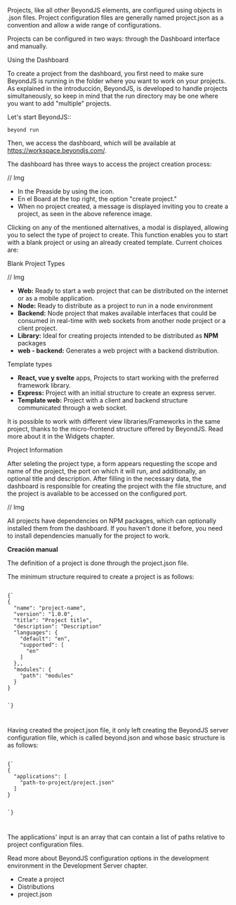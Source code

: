 
<Title>Managing a project</Title>

Projects, like all other BeyondJS elements, are configured using objects in .json files. Project configuration files are generally named <Link to="/docs/projects/json">project.json</Link> as a convention and allow a wide range of configurations.

Projects can be configured in two ways: through the Dashboard interface and manually.

<SubTitle>Using the Dashboard</SubTitle>

To create a project from the dashboard, you first need to make sure BeyondJS is running in the folder where you want to work on your projects. As explained in the <Link to="/docs/projects/intro">introducción</Link>, BeyondJS, is developed to handle projects simultaneously, so keep in mind that the run directory may be one where you want to add "multiple" projects.

Let's start BeyondJS::

<Code>beyond run</Code>

Then, we access the dashboard, which will be available at <ELink to="https://workspace.beyondjs.com/">https://workspace.beyondjs.com/</ELink>.

The dashboard has three ways to access the project creation process:

// Img

-   In the <Link to="/docs/dashboard#preaside">Preaside</Link> by using the icon.
-   En el <Link to="/docs/dashboard#board">Board</Link> at the top right, the option "create project."
-   When no project created, a message is displayed inviting you to create a project, as seen in the above reference image.

Clicking on any of the mentioned alternatives, a modal is displayed, allowing you to select the type of project to create. This function enables you to start with a blank project or using an already created template. Current choices are:

<SubTitle>Blank Project Types</SubTitle>

// Img

-   **Web:** Ready to start a web project that can be distributed on the internet or as a mobile application.
-   **Node:** Ready to distribute as a project to run in a node environment
-   **Backend:** Node project that makes available interfaces that could be consumed in real-time with web sockets from another node project or a client project.
-   **Library:** Ideal for creating projects intended to be distributed as **NPM** packages
-   **web - backend:** Generates a web project with a backend distribution.

<SubTitle>Template types</SubTitle>

-   **React, vue y svelte** apps, Projects to start working with the preferred framework library.
-   **Express:** Project with an initial structure to create an express server.
-   **Template web:** Project with a client and backend structure communicated through a web socket.

It is possible to work with different view libraries/Frameworks in the same project, thanks to the micro-frontend structure offered by BeyondJS. Read more about it in <Link to="/docs/widgets/intro">the Widgets chapter.</Link>

<SubTitle>Project Information</SubTitle>

After seleting the project type, a form appears requesting the scope and name of the project, the port on which it will run, and additionally, an optional title and description. After filling in the necessary data, the dashboard is responsible for creating the project with the file structure, and the project is available to be accessed on the configured port.

// Img

All projects have dependencies on NPM packages, which can optionally installed them from the dashboard. If you haven't done it before, you need to install dependencies manually for the project to work.

**Creación manual**

The definition of a project is done through the project.json file.

The minimum structure required to create a project is as follows:

<Code>
{`
{
  "name": "project-name",
  "version": "1.0.0",
  "title": "Project title",
  "description": "Description"
  "languages": {
    "default": "en",
    "supported": [
      "en"
    ]
  },,
  "modules": {
    "path": "modules"
  }
}

`}

</Code>

Having created the project.json file, it only left creating the BeyondJS server configuration file, which is called beyond.json and whose basic structure is as follows:

<Code>
{`
{
  "applications": [
    "path-to-project/project.json"
  ]
}

`}

</Code>

The applications' input is an array that can contain a list of paths relative to project configuration files.

Read more about BeyondJS configuration options in the development environment in the <Link to="/docs/dev-server">Development Server chapter.</Link>

-   <Link to="/docs/projects/create">Create a project</Link>
-   <Link to="/docs/projects/distributions">Distributions</Link>
-   <Link to="/docs/projects/json">project.json</Link>
